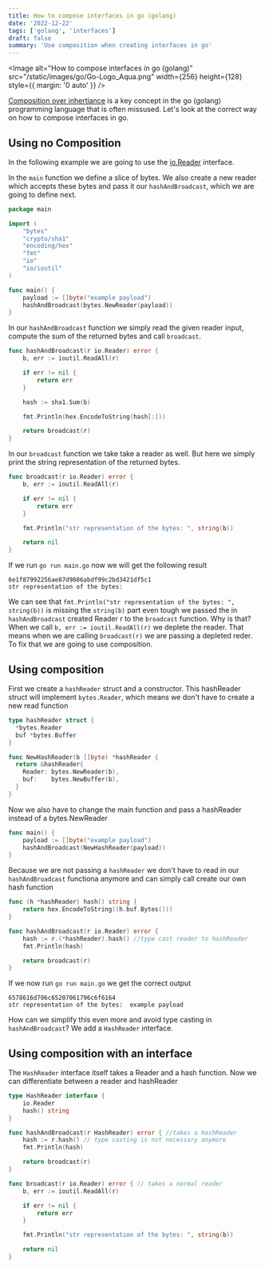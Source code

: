 ```yaml
---
title: How to compose interfaces in go (golang)
date: '2022-12-22'
tags: ['golang', 'interfaces']
draft: false
summary: 'Use composition when creating interfaces in go'
---
```


<Image
  alt="How to compose interfaces in go (golang)"
  src="/static/images/go/Go-Logo_Aqua.png"
  width={256}
  height={128}
  style={{ margin: '0 auto' }}
/>

[Composition over inhertiance](https://en.wikipedia.org/wiki/Composition_over_inheritance) is a key concept in the go (golang) programming language that is often missused. Let's look at the correct way on how to compose interfaces in go.

## Using no Composition

In the following example we are going to use the [io.Reader](https://go.dev/tour/methods/21) interface.

In the `main` function we define a slice of bytes. We also create a new reader which accepts these bytes and pass it our `hashAndBroadcast`, which we are going to define next.

```go
package main

import (
	"bytes"
	"crypto/sha1"
	"encoding/hex"
	"fmt"
	"io"
	"io/ioutil"
)

func main() {
	payload := []byte("example payload")
	hashAndBroadcast(bytes.NewReader(payload))
}
```

In our `hashAndBroadcast` function we simply read the given reader input, compute the sum of the returned bytes and call `broadcast`.

```go
func hashAndBroadcast(r io.Reader) error {
	b, err := ioutil.ReadAll(r)

	if err != nil {
		return err
	}

	hash := sha1.Sum(b)

	fmt.Println(hex.EncodeToString(hash[:]))

	return broadcast(r)
}
```

In our `broadcast` function we take take a reader as well. But here we simply print the string representation of the returned bytes.

```go
func broadcast(r io.Reader) error {
	b, err := ioutil.ReadAll(r)

	if err != nil {
		return err
	}

	fmt.Println("str representation of the bytes: ", string(b))

	return nil
}
```

If we run `go run main.go` now we will get the following result

```shell
6e1f87992256ae87d9086abdf99c2bd3421df5c1
str representation of the bytes:
```

We can see that `fmt.Println("str representation of the bytes: ", string(b))` is missing the `string(b)` part even tough we passed the in `hashAndBroadcast` created Reader r to the `broadcast` function.
Why is that? When we call `b, err := ioutil.ReadAll(r)` we deplete the reader. That means when we are calling `broadcast(r)` we are passing a depleted reder.
To fix that we are going to use composition.

## Using composition

First we create a `hashReader` struct and a constructor. This hashReader struct will implement `bytes.Reader`, which means we don't have to create a new read function

```go
type hashReader struct {
  *bytes.Reader
  buf *bytes.Buffer
}

func NewHashReader(b []byte) *hashReader {
  return &hashReader{
    Reader: bytes.NewReader(b),
    buf:    bytes.NewBuffer(b),
  }
}
```

Now we also have to change the main function and pass a hashReader instead of a bytes.NewReader

```go
func main() {
	payload := []byte("example payload")
	hashAndBroadcast(NewHashReader(payload))
}
```

Because we are not passing a `hashReader` we don't have to read in our `hashAndBroadcast` functiona anymore and can simply call create our own hash function

```go
func (h *hashReader) hash() string {
	return hex.EncodeToString((h.buf.Bytes()))
}

func hashAndBroadcast(r io.Reader) error {
	hash := r.(*hashReader).hash() //type cast reader to hashReader
	fmt.Println(hash)

	return broadcast(r)
}
```

If we now run `go run main.go` we get the correct output

```shell
6578616d706c65207061796c6f6164
str representation of the bytes:  example payload
```

How can we simplify this even more and avoid type casting in `hashAndBroadcast`? We add a `HashReader` interface.

## Using composition with an interface

The `HashReader` interface itself takes a Reader and a hash function.
Now we can differentiate between a reader and hashReader

```go
type HashReader interface {
	io.Reader
	hash() string
}

func hashAndBroadcast(r HashReader) error { //takes a HashReader
	hash := r.hash() // type casting is not necessary anymore
	fmt.Println(hash)

	return broadcast(r)
}

func broadcast(r io.Reader) error { // takes a normal reader
	b, err := ioutil.ReadAll(r)

	if err != nil {
		return err
	}

	fmt.Println("str representation of the bytes: ", string(b))

	return nil
}
```
